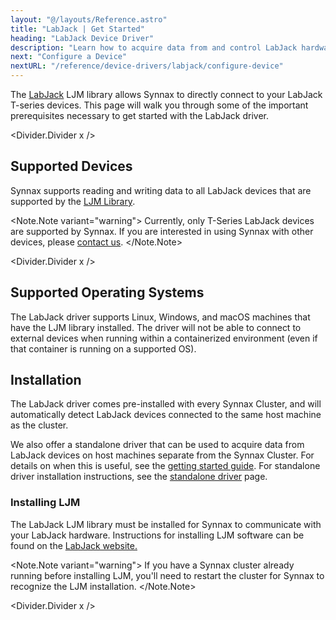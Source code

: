 ```yaml
---
layout: "@/layouts/Reference.astro"
title: "LabJack | Get Started"
heading: "LabJack Device Driver"
description: "Learn how to acquire data from and control LabJack hardware using Synnax."
next: "Configure a Device"
nextURL: "/reference/device-drivers/labjack/configure-device"
---
```



The [LabJack](https://support.labjack.com/docs/?l=en) LJM library allows Synnax to
directly connect to your LabJack T-series devices. This page will walk you through some
of the important prerequisites necessary to get started with the LabJack driver.

<Divider.Divider x />

## Supported Devices

Synnax supports reading and writing data to all LabJack devices that are supported by
the [LJM Library](https://support.labjack.com/docs/ljm-software-installer-downloads-t4-t7-t8-digit).

<Note.Note variant="warning">
  Currently, only T-Series LabJack devices are supported by Synnax. If you are
  interested in using Synnax with other devices, please [contact
  us](https://www.synnaxlabs.com/contact).
</Note.Note>

<Divider.Divider x />

## Supported Operating Systems

The LabJack driver supports Linux, Windows, and macOS machines that have the LJM library
installed. The driver will not be able to connect to external devices when running
within a containerized environment (even if that container is running on a supported
OS).

## Installation

The LabJack driver comes pre-installed with every Synnax Cluster, and will automatically
detect LabJack devices connected to the same host machine as the cluster.

We also offer a standalone driver that can be used to acquire data from LabJack devices
on host machines separate from the Synnax Cluster. For details on when this is useful,
see the [getting started guide](/reference/device-drivers/get-started). For standalone
driver installation instructions, see the [standalone
driver](/reference/device-drivers/standalone) page.

### Installing LJM

The LabJack LJM library must be installed for Synnax to communicate with your LabJack
hardware. Instructions for installing LJM software can be found on the [LabJack
website.](<https://support.labjack.com/docs/ljm-software-installer-downloads-t4-t7-t8-digit#LJMSoftwareInstallerDownloads-T4,T7,T8,Digit-Windows(x86_64)LJMSoftwareInstallerDownloads>)

<Note.Note variant="warning">
  If you have a Synnax cluster already running before installing LJM, you'll need to
  restart the cluster for Synnax to recognize the LJM installation.
</Note.Note>

<Divider.Divider x />

